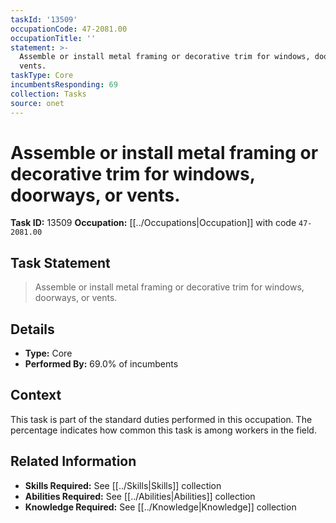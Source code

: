 ```yaml
---
taskId: '13509'
occupationCode: 47-2081.00
occupationTitle: ''
statement: >-
  Assemble or install metal framing or decorative trim for windows, doorways, or
  vents.
taskType: Core
incumbentsResponding: 69
collection: Tasks
source: onet
---
```

# Assemble or install metal framing or decorative trim for windows, doorways, or vents.

**Task ID:** 13509
**Occupation:** [[../Occupations|Occupation]] with code `47-2081.00`

## Task Statement

> Assemble or install metal framing or decorative trim for windows, doorways, or vents.

## Details

- **Type:** Core
- **Performed By:** 69.0% of incumbents

## Context

This task is part of the standard duties performed in this occupation. The percentage indicates how common this task is among workers in the field.

## Related Information

- **Skills Required:** See [[../Skills|Skills]] collection
- **Abilities Required:** See [[../Abilities|Abilities]] collection
- **Knowledge Required:** See [[../Knowledge|Knowledge]] collection
